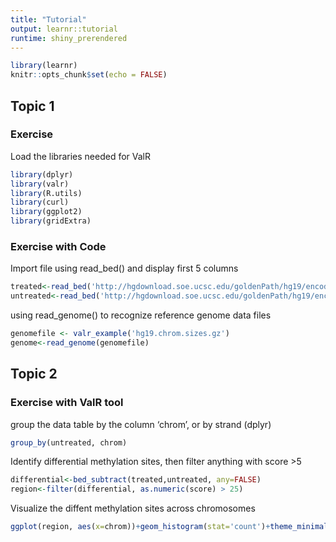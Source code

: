 ```yaml
---
title: "Tutorial"
output: learnr::tutorial
runtime: shiny_prerendered
---
```


```r
library(learnr)
knitr::opts_chunk$set(echo = FALSE)
```


## Topic 1

### Exercise 

Load the libraries needed for ValR

```r
library(dplyr)
library(valr)
library(R.utils)
library(curl)
library(ggplot2)
library(gridExtra)
```

### Exercise with Code


Import file using read_bed() and display first 5 columns

```r
treated<-read_bed('http://hgdownload.soe.ucsc.edu/goldenPath/hg19/encodeDCC/wgEncodeHaibMethylRrbs/wgEncodeHaibMethylRrbsA549Dm002p7dHaibSitesRep1.bed.gz', n_fields=5)
untreated<-read_bed('http://hgdownload.soe.ucsc.edu/goldenPath/hg19/encodeDCC/wgEncodeHaibMethylRrbs/wgEncodeHaibMethylRrbsAg04449UwSitesRep1.bed.gz', n_fields=5)

```

using read_genome() to recognize reference genome data files
```r
genomefile <- valr_example('hg19.chrom.sizes.gz')
genome<-read_genome(genomefile)

```


## Topic 2

### Exercise with ValR tool
group the data table by the column 'chrom', or by strand (dplyr)
```r
group_by(untreated, chrom)

```

Identify differential methylation sites, then filter anything with score >5
```r
differential<-bed_subtract(treated,untreated, any=FALSE)
region<-filter(differential, as.numeric(score) > 25)
```

Visualize the diffent methylation sites across chromosomes
```r
ggplot(region, aes(x=chrom))+geom_histogram(stat='count')+theme_minimal()+ggtitle('Distribution of differential methylation across chromosomes')+theme(axis.text.x = element_text(angle = 45, hjust = 1))
```

